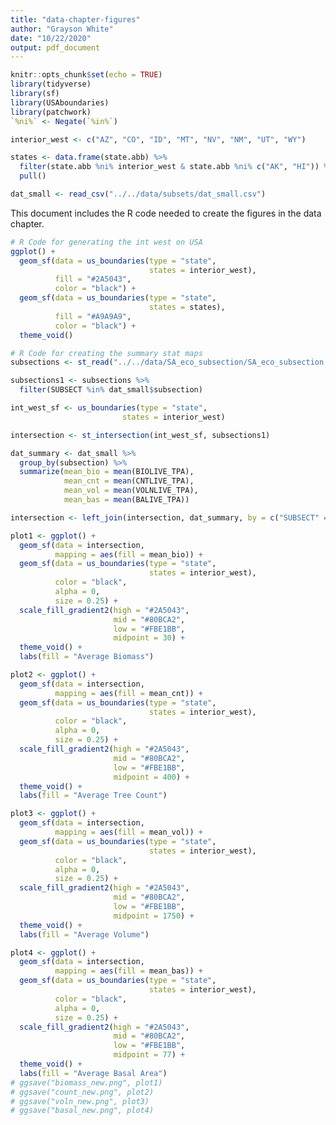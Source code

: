 ```yaml
---
title: "data-chapter-figures"
author: "Grayson White"
date: "10/22/2020"
output: pdf_document
---
```


```r
knitr::opts_chunk$set(echo = TRUE)
library(tidyverse)
library(sf)
library(USAboundaries)
library(patchwork)
`%ni%` <- Negate(`%in%`)

interior_west <- c("AZ", "CO", "ID", "MT", "NV", "NM", "UT", "WY")

states <- data.frame(state.abb) %>%
  filter(state.abb %ni% interior_west & state.abb %ni% c("AK", "HI")) %>%
  pull()

dat_small <- read_csv("../../data/subsets/dat_small.csv")
```

This document includes the R code needed to create the figures in the data chapter. 

```r
# R Code for generating the int west on USA
ggplot() +
  geom_sf(data = us_boundaries(type = "state",
                               states = interior_west),
          fill = "#2A5043",
          color = "black") +
  geom_sf(data = us_boundaries(type = "state",
                               states = states),
          fill = "#A9A9A9",
          color = "black") +
  theme_void()
```

```r
# R Code for creating the summary stat maps
subsections <- st_read("../../data/SA_eco_subsection/SA_eco_subsection.shp", quiet = TRUE)

subsections1 <- subsections %>%
  filter(SUBSECT %in% dat_small$subsection)

int_west_sf <- us_boundaries(type = "state",
                         states = interior_west)

intersection <- st_intersection(int_west_sf, subsections1)

dat_summary <- dat_small %>%
  group_by(subsection) %>%
  summarize(mean_bio = mean(BIOLIVE_TPA),
            mean_cnt = mean(CNTLIVE_TPA),
            mean_vol = mean(VOLNLIVE_TPA),
            mean_bas = mean(BALIVE_TPA))

intersection <- left_join(intersection, dat_summary, by = c("SUBSECT" = "subsection"))

plot1 <- ggplot() +
  geom_sf(data = intersection,
          mapping = aes(fill = mean_bio)) +
  geom_sf(data = us_boundaries(type = "state",
                               states = interior_west),
          color = "black",
          alpha = 0,
          size = 0.25) +
  scale_fill_gradient2(high = "#2A5043",
                       mid = "#80BCA2",
                       low = "#FBE1BB",
                       midpoint = 30) +
  theme_void() +
  labs(fill = "Average Biomass")

plot2 <- ggplot() +
  geom_sf(data = intersection,
          mapping = aes(fill = mean_cnt)) +
  geom_sf(data = us_boundaries(type = "state",
                               states = interior_west),
          color = "black",
          alpha = 0,
          size = 0.25) +
  scale_fill_gradient2(high = "#2A5043",
                       mid = "#80BCA2",
                       low = "#FBE1BB",
                       midpoint = 400) +
  theme_void() +
  labs(fill = "Average Tree Count")

plot3 <- ggplot() +
  geom_sf(data = intersection,
          mapping = aes(fill = mean_vol)) +
  geom_sf(data = us_boundaries(type = "state",
                               states = interior_west),
          color = "black",
          alpha = 0,
          size = 0.25) +
  scale_fill_gradient2(high = "#2A5043",
                       mid = "#80BCA2",
                       low = "#FBE1BB",
                       midpoint = 1750) +
  theme_void() +
  labs(fill = "Average Volume")

plot4 <- ggplot() +
  geom_sf(data = intersection,
          mapping = aes(fill = mean_bas)) +
  geom_sf(data = us_boundaries(type = "state",
                               states = interior_west),
          color = "black",
          alpha = 0,
          size = 0.25) +
  scale_fill_gradient2(high = "#2A5043",
                       mid = "#80BCA2",
                       low = "#FBE1BB",
                       midpoint = 77) +
  theme_void() +
  labs(fill = "Average Basal Area")
# ggsave("biomass_new.png", plot1)
# ggsave("count_new.png", plot2)
# ggsave("voln_new.png", plot3)
# ggsave("basal_new.png", plot4)
```


